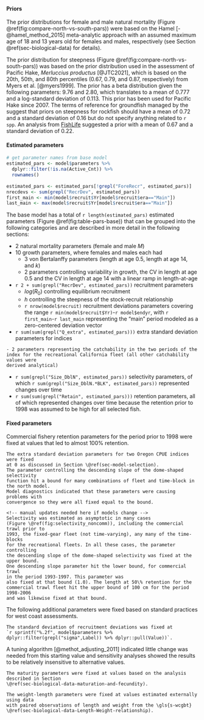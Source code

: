 #### Priors {#sec-priors}

The prior distributions for female and male natural mortality
(Figure \@ref(fig:compare-north-vs-south-pars)) were based on
the Hamel [-@hamel_method_2015] meta-analytic approach with an assumed maximum
age of 18 and 13 years old for females and males, respectively
(see Section \@ref(sec-biological-data) for details).

<!-- updatetext -->
The prior distribution for steepness (Figure \@ref(fig:compare-north-vs-south-pars))
was based on the prior distribution used
in the assessment of Pacific Hake, _Merluccius productus_ [@JTC2021],
which is based on the 20th, 50th, and 80th percentiles (0.67, 0.79, and 0.87, respectively)
from Myers et al. [@myers1999]. The prior has a beta distribution given the following
parameters: 9.76 and 2.80, which translates to a mean of 0.777 and a log-standard
deviation of 0.113. This prior has been used for Pacific Hake since 2007.
The terms of reference for groundfish managed by the \gls{pfmc} suggest that priors
on steepness for rockfish should have a mean of 0.72 and a standard deviation of 0.16
but do not specify anything related to `r spp`.
An analysis from [FishLife](github.com/James-Thorson/FishLife) suggested a prior
with a mean of 0.67 and a standard deviation of 0.22.

#### Estimated parameters {#sec-estimated-parameters}

```r
# get parameter names from base model
estimated_pars <- model$parameters %>%
  dplyr::filter(!is.na(Active_Cnt)) %>%
  rownames()
  
estimated_pars <- estimated_pars[!grepl("ForeRecr", estimated_pars)]
nrecdevs <- sum(grepl("RecrDev", estimated_pars))
first_main <- min(model$recruit$Yr[model$recruit$era=="Main"])
last_main <- max(model$recruit$Yr[model$recruit$era=="Main"])
```

<!-- manual updates needed here if models change -->
The base model has a total of `r length(estimated_pars)` estimated parameters
(Figure \@ref(fig:table-pars-base)) that can be grouped into the following
categories and are described in more detail in the following sections:

- 2 natural mortality parameters (female and male $M$)
- 10 growth parameters, where females and males each had
  - 3 von Bertalanffy parameters (length at age 0.5, length at age 14, and $k$)
  - 2 parameters controlling variability in growth, the CV in length at age 0.5
  and the CV in length at age 14 with a linear ramp in length-at-age
- `r 2 + sum(grepl("RecrDev", estimated_pars))` recruitment parameters
  - $log(R_0)$ controlling equilibrium recruitment
  - $h$ controlling the steepness of the stock-recruit relationship
  - `r nrow(model$recruit)` recruitment deviations parameters covering the range
  `r min(model$recruit$Yr)`-`r model$endyr`, with 
  `r first_main`-`r last_main`
  representing the "main" period modeled as a zero-centered deviation vector
- `r sum(sum(grepl("Q_extra", estimated_pars)))` extra standard deviation parameters
for indices
```asis
- 2 parameters representing the catchability in the two periods of the
index for the recreational California fleet (all other catchability values were 
derived analytical)
```
- `r sum(grepl("Size_DblN", estimated_pars))` selectivity parameters, of which
`r sum(grepl("Size_DblN.*BLK", estimated_pars))` represented changes over time
- `r sum(sum(grepl("Retain", estimated_pars)))` retention parameters, all of which
represented changes over time because the retention prior to 1998 was assumed to be
high for all selected fish.

#### Fixed parameters {#sec-fixed-parameters}

Commercial fishery retention parameters for the period prior to 1998 were
fixed at values that led to almost 100\% retention.

```asis
The extra standard deviation parameters for two Oregon CPUE indices were fixed
at 0 as discussed in Section \@ref(sec-model-selection). 
The parameter controlling the descending slope of the dome-shaped selectivity 
function hit a bound for many combinations of fleet and time-block in the north model.
Model diagnostics indicated that these parameters were causing problems with 
convergence so they were all fixed equal to the bound.

<!-- manual updates needed here if models change -->
Selectivity was estimated as asymptotic in many cases 
(Figure \@ref(fig:selectivity_noncomm)), including the commercial trawl prior to 
1993, the fixed-gear fleet (not time-varying), any many of the time-blocks 
for the recreational fleets. In all these cases, the parameter controlling
the descending slope of the dome-shaped selectivity was fixed at the upper bound. 
One descending slope parameter hit the lower bound, for commercial trawl 
in the period 1993-1997. This parameter was
also fixed at that bound (1.0). The length at 50\% retention for the 
commercial trawl fleet hit the upper bound of 100 cm for the period 1998-2006
and was likewise fixed at that bound.
```

The following additional parameters were fixed based on standard practices for west coast assessments.
```asis
The standard deviation of recruitment deviations was fixed at
`r sprintf("%.2f", model$parameters %>% dplyr::filter(grepl("sigma",Label)) %>% dplyr::pull(Value))`.
```
<!-- manual updates needed here if models change -->
A tuning algorithm [@methot_adjusting_2011] indicated little change was needed from 
this starting value and sensitivity analyses showed the results to be relatively
insensitive to alternative values.
```asis
The maturity parameters were fixed at values based on the analysis described in Section
\@ref(sec-biological-data-maturation-and-fecundity).
```
```asis
The weight-length parameters were fixed at values estimated externally using data
with paired observations of length and weight from the \gls{s-wcgbt}
\@ref(sec-biological-data-Length-Weight-relationship).
```
